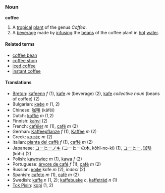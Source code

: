 === Noun ===
'''coffee'''

#A [[tropical]] [[plant]] of the genus ''Coffea''.
#A [[beverage]] made by [[infuse|infusing]] the [[bean]]s of the coffee plant in [[hot]] [[water]].

==== Related terms ====
*[[coffee bean]]
*[[coffee shop]]
*[[iced coffee]]
*[[instant coffee]]

==== Translations ====
*[[Breton]]: [[kafeenn]] ''f'' (1), [[kafe]] ''m'' (beverage) (2), [[kafe]] ''collective noun'' (beans of coffee) (2)
*Bulgarian: [[кафе]] ''n'' (1, 2)
*Chinese: [[咖啡]] (kāfēi)
*Dutch: [[koffie]] ''m'' (1,2)
*Finnish: [[kahvi]] (2)
*French: [[caféier]] ''m'' (1), [[café]] ''m'' (2)
*German: [[Kaffeepflanze]] ''f'' (1), [[Kaffee]] ''m'' (2)
*Greek: [[καφές]] ''m'' (2)
*Italian: [[pianta del caffè]] ''f'' (1), [[caffè]] ''m'' (2)
*Japanese: [[コーヒーノキ]] (コーヒーの木, kōhī-no-ki) (1), [[コーヒー]], [[珈琲]] (kōhī) (2)
*Polish: [[kawowiec]] ''m'' (1), [[kawa]] ''f'' (2)
*Portuguese: [[árvore de café]] ''f'' (1), [[café]] ''m'' (2)
*Russian: [[кофе]] kofe ''m'' (2), ''indecl'' (2)
*Spanish: [[cafeto]] ''m'' (1), [[café]] ''m'' (2)
*Swedish: [[kaffe]] ''n'' (1, 2); [[kaffebuske]] ''c'', [[kaffeträd]] ''n'' (1)
*[[Tok Pisin]]: [[kopi]] (1, 2)
